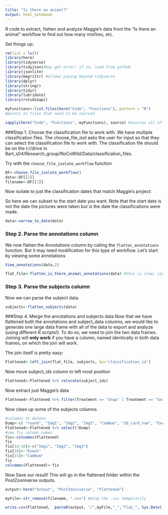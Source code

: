 ```yaml
---
title: "Is there an animal?"
output: html_notebook
---
```


R code to extract, flatten and analyze Maggie's data from the "Is there an animal" workflow to find out how many misfires, etc.

Set things up:

```r
rm(list = ls())
library(here)
library(tidyverse)
library(tidyjson)#may get error; if so, load from github
library(jsonlite)
library(magrittr) #allows piping beyond tidyverse
library(dplyr)
library(stringr)
library(tidyr)
library(lubridate)
library(rstudioapi)

myFunctions<-list.files(here("Code", "Functions"), pattern = "R") 
#points to files that need to be sourced

sapply(here("Code", "Functions", myFunctions), source) #sources all of the functions in the Functions folder.
```
###Step 1. Choose the classification file to work with.
We have multiple classification files. The choose_file_isol asks the user for input so that they can select the classification file to work with. The classification file should be on the t://drive in Bart_s04/Research_group/NoCoWild/Data/classification_files.

Try with the `choose_file_isolate_workflow` function

```r
DF<-choose_file_isolate_workflow()
data<-DF[[1]]
filename<-DF[[2]]
```
Now isolate to just the classification dates that match Maggie's project:

So here we can subset to the start date you want. Note that the start date is not the date the pictures were taken but is the date the classifications were made.
```r
data<-narrow_to_date(data)
```

### Step 2. Parse the annotations column
We now flatten the Annotations column by calling the  `flatten_annotations` function. But it may need modification for this type of workflow. Let's start by viewing some annotations

```r
View_annotations(data,2)
```
```r
flat_file<-flatten_is_there_animal_annotations(data) #this is slow; could we write faster code?  A problem for another day.
```

### Step 3. Parse the subjects column

Now we can parse the subject data.

```r
subjects<-flatten_subjects(data)
```

###Step 4. Merge the annotations and subjects data
Now that we have flattened both the annotations and subject_data columns, we would like to generate one large data frame with all of the data to export and analyze (using different R scripts!).  To do so, we need to join the two data frames.  Joining will **only work** if you have a column, named identically in both data frames, on which the join will work.

The join itself is pretty easy:
```r
Flattened<-left_join(flat_file, subjects, by='classification_id')
```
Now move subject_ids column to left most position
```r
Flattened<-Flattened %>% relocate(subject_ids)
```


Now extract just Maggie's data

```r
Flattened<-Flattened %>% filter(Treatment == "Snap" | Treatment == "Snapshot" | Treatment == "AIM")
```

Now clean up some of the subjects columns
```r
#columns to delete
Dump<-c( "round", "Img1", "Img2", "Img3", "CamNum", "SD_card_num", "Event", "Batch", "Round2","CamNum2", "SDCard2", "For_type", "For_name", "SDCard3")
Flattened<-Flattened %>% select(!Dump)
#now fix column names
fix<-colnames(Flattened)
fix
fix[14:16]<-c("Img1", "Img2", "Img3")
fix[19]<-"Event"
fix[21]<-"CamNum"
fix
colnames(Flattened)<-fix
```

Now Save our result! This will go in the flattened folder within the PostZooniverse outputs.
```r
output<-here("Output", "PostZooniverse", "Flattened")

myFile<-str_remove(filename, ".csv") #drop the .csv temporarily

write.csv(Flattened,  paste0(output, "/",myFile,"_","flat_", Sys.Date(), ".csv"))

```



